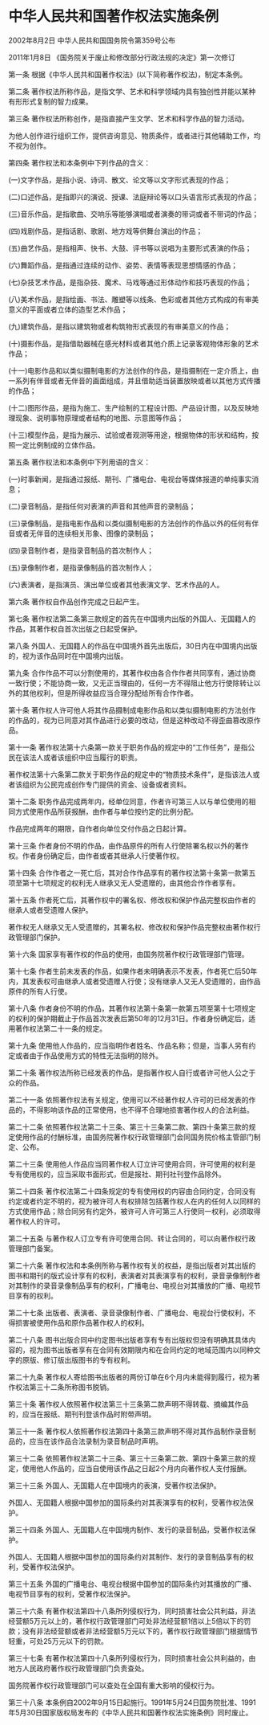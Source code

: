 # 中华人民共和国著作权法实施条例

2002年8月2日 中华人民共和国国务院令第359号公布

2011年1月8日 《国务院关于废止和修改部分行政法规的决定》第一次修订　

  

第一条 根据《中华人民共和国著作权法》(以下简称著作权法)，制定本条例。

第二条 著作权法所称作品，是指文学、艺术和科学领域内具有独创性并能以某种有形形式复制的智力成果。

第三条 著作权法所称创作，是指直接产生文学、艺术和科学作品的智力活动。

为他人创作进行组织工作，提供咨询意见、物质条件，或者进行其他辅助工作，均不视为创作。

第四条 著作权法和本条例中下列作品的含义：

(一)文字作品，是指小说、诗词、散文、论文等以文字形式表现的作品；

(二)口述作品，是指即兴的演说、授课、法庭辩论等以口头语言形式表现的作品；

(三)音乐作品，是指歌曲、交响乐等能够演唱或者演奏的带词或者不带词的作品；

(四)戏剧作品，是指话剧、歌剧、地方戏等供舞台演出的作品；

(五)曲艺作品，是指相声、快书、大鼓、评书等以说唱为主要形式表演的作品；

(六)舞蹈作品，是指通过连续的动作、姿势、表情等表现思想情感的作品；

(七)杂技艺术作品，是指杂技、魔术、马戏等通过形体动作和技巧表现的作品；

(八)美术作品，是指绘画、书法、雕塑等以线条、色彩或者其他方式构成的有审美意义的平面或者立体的造型艺术作品；

(九)建筑作品，是指以建筑物或者构筑物形式表现的有审美意义的作品；

(十)摄影作品，是指借助器械在感光材料或者其他介质上记录客观物体形象的艺术作品；

(十一)电影作品和以类似摄制电影的方法创作的作品，是指摄制在一定介质上，由一系列有伴音或者无伴音的画面组成，并且借助适当装置放映或者以其他方式传播的作品；

(十二)图形作品，是指为施工、生产绘制的工程设计图、产品设计图，以及反映地理现象、说明事物原理或者结构的地图、示意图等作品；

(十三)模型作品，是指为展示、试验或者观测等用途，根据物体的形状和结构，按照一定比例制成的立体作品。

第五条 著作权法和本条例中下列用语的含义：

(一)时事新闻，是指通过报纸、期刊、广播电台、电视台等媒体报道的单纯事实消息；

(二)录音制品，是指任何对表演的声音和其他声音的录制品；

(三)录像制品，是指电影作品和以类似摄制电影的方法创作的作品以外的任何有伴音或者无伴音的连续相关形象、图像的录制品；

(四)录音制作者，是指录音制品的首次制作人；

(五)录像制作者，是指录像制品的首次制作人；

(六)表演者，是指演员、演出单位或者其他表演文学、艺术作品的人。

第六条 著作权自作品创作完成之日起产生。

第七条 著作权法第二条第三款规定的首先在中国境内出版的外国人、无国籍人的作品，其著作权自首次出版之日起受保护。

第八条 外国人、无国籍人的作品在中国境外首先出版后，30日内在中国境内出版的，视为该作品同时在中国境内出版。

第九条 合作作品不可以分割使用的，其著作权由各合作作者共同享有，通过协商一致行使；不能协商一致，又无正当理由的，任何一方不得阻止他方行使除转让以外的其他权利，但是所得收益应当合理分配给所有合作作者。

第十条 著作权人许可他人将其作品摄制成电影作品和以类似摄制电影的方法创作的作品的，视为已同意对其作品进行必要的改动，但是这种改动不得歪曲篡改原作品。

第十一条 著作权法第十六条第一款关于职务作品的规定中的“工作任务”，是指公民在该法人或者该组织中应当履行的职责。

著作权法第十六条第二款关于职务作品的规定中的“物质技术条件”，是指该法人或者该组织为公民完成创作专门提供的资金、设备或者资料。

第十二条 职务作品完成两年内，经单位同意，作者许可第三人以与单位使用的相同方式使用作品所获报酬，由作者与单位按约定的比例分配。

作品完成两年的期限，自作者向单位交付作品之日起计算。

第十三条 作者身份不明的作品，由作品原件的所有人行使除署名权以外的著作权。作者身份确定后，由作者或者其继承人行使著作权。

第十四条 合作作者之一死亡后，其对合作作品享有的著作权法第十条第一款第五项至第十七项规定的权利无人继承又无人受遗赠的，由其他合作作者享有。

第十五条 作者死亡后，其著作权中的署名权、修改权和保护作品完整权由作者的继承人或者受遗赠人保护。

著作权无人继承又无人受遗赠的，其署名权、修改权和保护作品完整权由著作权行政管理部门保护。

第十六条 国家享有著作权的作品的使用，由国务院著作权行政管理部门管理。

第十七条 作者生前未发表的作品，如果作者未明确表示不发表，作者死亡后50年内，其发表权可由继承人或者受遗赠人行使；没有继承人又无人受遗赠的，由作品原件的所有人行使。

第十八条 作者身份不明的作品，其著作权法第十条第一款第五项至第十七项规定的权利的保护期截止于作品首次发表后第50年的12月31日。作者身份确定后，适用著作权法第二十一条的规定。

第十九条 使用他人作品的，应当指明作者姓名、作品名称；但是，当事人另有约定或者由于作品使用方式的特性无法指明的除外。

第二十条 著作权法所称已经发表的作品，是指著作权人自行或者许可他人公之于众的作品。

第二十一条 依照著作权法有关规定，使用可以不经著作权人许可的已经发表的作品的，不得影响该作品的正常使用，也不得不合理地损害著作权人的合法利益。

第二十二条 依照著作权法第二十三条、第三十三条第二款、第四十条第三款的规定使用作品的付酬标准，由国务院著作权行政管理部门会同国务院价格主管部门制定、公布。

第二十三条 使用他人作品应当同著作权人订立许可使用合同，许可使用的权利是专有使用权的，应当采取书面形式，但是报社、期刊社刊登作品除外。

第二十四条 著作权法第二十四条规定的专有使用权的内容由合同约定，合同没有约定或者约定不明的，视为被许可人有权排除包括著作权人在内的任何人以同样的方式使用作品；除合同另有约定外，被许可人许可第三人行使同一权利，必须取得著作权人的许可。

第二十五条 与著作权人订立专有许可使用合同、转让合同的，可以向著作权行政管理部门备案。

第二十六条 著作权法和本条例所称与著作权有关的权益，是指出版者对其出版的图书和期刊的版式设计享有的权利，表演者对其表演享有的权利，录音录像制作者对其制作的录音录像制品享有的权利，广播电台、电视台对其播放的广播、电视节目享有的权利。

第二十七条 出版者、表演者、录音录像制作者、广播电台、电视台行使权利，不得损害被使用作品和原作品著作权人的权利。

第二十八条 图书出版合同中约定图书出版者享有专有出版权但没有明确其具体内容的，视为图书出版者享有在合同有效期限内和在合同约定的地域范围内以同种文字的原版、修订版出版图书的专有权利。

第二十九条 著作权人寄给图书出版者的两份订单在6个月内未能得到履行，视为著作权法第三十二条所称图书脱销。

第三十条 著作权人依照著作权法第三十三条第二款声明不得转载、摘编其作品的，应当在报纸、期刊刊登该作品时附带声明。

第三十一条 著作权人依照著作权法第四十条第三款声明不得对其作品制作录音制品的，应当在该作品合法录制为录音制品时声明。

第三十二条 依照著作权法第二十三条、第三十三条第二款、第四十条第三款的规定，使用他人作品的，应当自使用该作品之日起2个月内向著作权人支付报酬。

第三十三条 外国人、无国籍人在中国境内的表演，受著作权法保护。

外国人、无国籍人根据中国参加的国际条约对其表演享有的权利，受著作权法保护。

第三十四条 外国人、无国籍人在中国境内制作、发行的录音制品，受著作权法保护。

外国人、无国籍人根据中国参加的国际条约对其制作、发行的录音制品享有的权利，受著作权法保护。

第三十五条 外国的广播电台、电视台根据中国参加的国际条约对其播放的广播、电视节目享有的权利，受著作权法保护。

第三十六条 有著作权法第四十八条所列侵权行为，同时损害社会公共利益，非法经营额5万元以上的，著作权行政管理部门可处非法经营额1倍以上5倍以下的罚款；没有非法经营额或者非法经营额5万元以下的，著作权行政管理部门根据情节轻重，可处25万元以下的罚款。

第三十七条 有著作权法第四十八条所列侵权行为，同时损害社会公共利益的，由地方人民政府著作权行政管理部门负责查处。

国务院著作权行政管理部门可以查处在全国有重大影响的侵权行为。

第三十八条 本条例自2002年9月15日起施行。1991年5月24日国务院批准、1991年5月30日国家版权局发布的《中华人民共和国著作权法实施条例》同时废止。